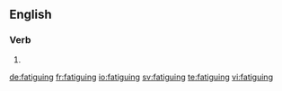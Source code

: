 
==English==

===Verb===
{{head|en}}

# {{present participle of|fatigue|lang=en}}

[[de:fatiguing]]
[[fr:fatiguing]]
[[io:fatiguing]]
[[sv:fatiguing]]
[[te:fatiguing]]
[[vi:fatiguing]]